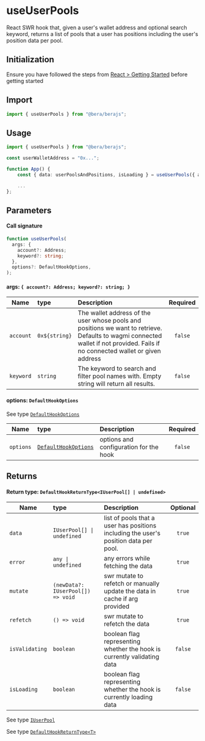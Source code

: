 # useUserPools

React SWR hook that, given a user's wallet address and optional search keyword, returns a list of pools that a user has positions including the user's position data per pool.

## Initialization

Ensure you have followed the steps from [React > Getting Started](/react/getting-started) before getting started

## Import

```ts
import { useUserPools } from "@bera/berajs";
```

## Usage

```ts
import { useUserPools } from "@bera/berajs";

const userWalletAddress = "0x...";

function App() {
    const { data: userPoolsAndPositions, isLoading } = useUserPools({ account: userWalletAddress });

    ...
};
```

## Parameters

#### Call signature

```ts
function useUserPools(
  args: {
    account?: Address;
    keyword?: string;
  },
  options?: DefaultHookOptions,
);
```

#### args: `{ account?: Address; keyword?: string; }`

| Name      | type          | Description                                                                                                                                                                     | Required |
| --------- | :------------ | :------------------------------------------------------------------------------------------------------------------------------------------------------------------------------ | :------: |
| `account` | `0x${string}` | The wallet address of the user whose pools and positions we want to retrieve. Defaults to wagmi connected wallet if not provided. Fails if no connected wallet or given address | `false`  |
| `keyword` | `string`      | The keyword to search and filter pool names with. Empty string will return all results.                                                                                         | `false`  |

#### options: `DefaultHookOptions`

See type [`DefaultHookOptions`](/types/DefaultHookOptions/)

| Name      | type                                               | Description                            | Required |
| --------- | :------------------------------------------------- | :------------------------------------- | :------: |
| `options` | [`DefaultHookOptions`](/types/DefaultHookOptions/) | options and configuration for the hook | `false`  |

## Returns

#### Return type: `DefaultHookReturnType<IUserPool[] | undefined>`

| Name           | type                              | Description                                                                          | Optional |
| -------------- | :-------------------------------- | :----------------------------------------------------------------------------------- | :------: |
| `data`         | `IUserPool[] \| undefined`        | list of pools that a user has positions including the user's position data per pool. |  `true`  |
| `error`        | `any \| undefined`                | any errors while fetching the data                                                   |  `true`  |
| `mutate`       | `(newData?: IUserPool[]) => void` | swr mutate to refetch or manually update the data in cache if arg provided           |  `true`  |
| `refetch`      | `() => void`                      | swr mutate to refetch the data                                                       |  `true`  |
| `isValidating` | `boolean`                         | boolean flag representing whether the hook is currently validating data              | `false`  |
| `isLoading`    | `boolean`                         | boolean flag representing whether the hook is currently loading data                 | `false`  |

See type [`IUserPool`](/types/IUserPool/)

See type [`DefaultHookReturnType<T>`](/types/DefaultHookReturnType/)

